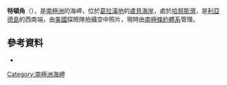 {{coord|66|53|S|67|36|W|display=title}}

'''特頓角'''（{{lang-en|Tutton Point}}），是[[南極洲|南極洲]]的海岬，位於[[葛拉漢地|葛拉漢地]]的[[盧貝海岸|盧貝海岸]]，處於[[哈努斯灣|哈努斯灣]]，是[[利亞德島|利亞德島]]的西南端，由[[美國|美國]]探險隊拍攝空中照片，現時由[[南極條約體系|南極條約體系]]管理。

==參考資料==
*{{usgs-gazetteer}}

{{DEFAULTSORT:Tutton Point}}
[[Category:南極洲海岬|Category:南極洲海岬]]


{{LoubetCoast-geo-stub}}
